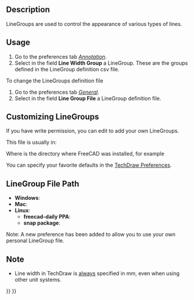 <languages/>

{{Docnav
|[[TechDraw_CosmeticEraser|CosmeticEraser]]
|[[TechDraw_Templates|Templates]]
|[[TechDraw_Workbench|TechDraw]]
|IconL=TechDraw_CosmeticEraser.svg
|IconR=
|IconC=Workbench_TechDraw.svg
}}

{{TOCright}}

== Description ==

LineGroups are used to control the appearance of various types of lines.

== Usage ==

# Go to the preferences tab ''[[TechDraw_Preferences#Annotation|Annotation]]''.
# Select in the field '''Line Width Group''' a LineGroup. These are the groups defined in the LineGroup definition csv file.

To change the LineGroups definition file
# Go to the preferences tab ''[[TechDraw_Preferences#General|General]]''.
# Select in the field '''Line Group File''' a LineGroup definition file.

== Customizing LineGroups ==

If you have write permission, you can edit {{incode|LineGroup.csv}} to add your own LineGroups.

This file is usually in:

{{Code|code=
$INSTALL_DIR/Mod/TechDraw/LineGroup/LineGroup.csv
}}

Where {{incode|$INSTALL_DIR}} is the directory where FreeCAD was installed, for example

{{Code|code=
/usr/share/freecad/Mod/TechDraw/LineGroup/LineGroup.csv
}}

You can specify your favorite defaults in the [[TechDraw Preferences|TechDraw Preferences]].

== LineGroup File Path ==

* '''Windows''': {{incode|C:\Program Files\FreeCAD\data\Mod\TechDraw\LineGroup\}}
* '''Mac''': {{incode|/Applications/FreeCAD.app/Contents/Resources/share/Mod/TechDraw/LineGroup/}}
* '''Linux''': {{incode|/usr/share/freecad/Mod/TechDraw/LineGroup/}}
** '''freecad-daily PPA''': {{incode|/usr/share/freecad-daily/Mod/TechDraw/LineGroup/}}
** '''snap package''': {{incode|/snap/freecad/current/usr/share/Mod/TechDraw/LineGroup}}
Note: A new preference has been added to allow you to use your own personal LineGroup file.

{{Code|code=
;FreeCAD LineGroup Definitions
;Format: *GroupName,thin,graphic,thick,extra
;thin: hidden lines
;graphic: dimensions, centerlines
;thick: visible lines
;extra: not implemented
}}

{{Code|code=
*FC 0.25mm,0.13,0.18,0.25,0.50
*FC 0.35mm,0.18,0.25,0.35,0.70
*FC 0.50mm,0.25,0.35,0.50,1.0
*FC 0.70mm,0.35,0.50,0.70,1.4
*FC 1.00mm,0.50,0.70,1.00,2.00
}}

== Note ==

* Line width in TechDraw is <u>always</u> specified in mm, even when using other unit systems.


{{Docnav
|[[TechDraw_CosmeticEraser|CosmeticEraser]]
|[[TechDraw_Templates|Templates]]
|[[TechDraw_Workbench|TechDraw]]
|IconL=TechDraw_CosmeticEraser.svg
|IconR=
|IconC=Workbench_TechDraw.svg
}}

{{TechDraw_Tools_navi{{#translation:}}}}
{{Userdocnavi{{#translation:}}}}